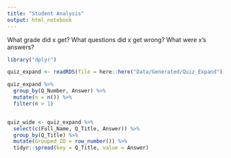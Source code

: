 ---
title: "Student Analysis"
output: html_notebook
---

  What grade did x get?
  What questions did x get wrong? What were x's answers?
  
```{r}
library("dplyr")
```



```{r Read Data}
quiz_expand <- readRDS(file = here::here("Data/Generated/Quiz_Expand"))
```


```{r}

quiz_expand %>% 
  group_by(Q_Number, Answer) %>% 
  mutate(n = n()) %>% 
  filter(n > 1)


quiz_wide <- quiz_expand %>% 
  select(c(Full_Name, Q_Title, Answer)) %>% 
  group_by(Q_Title) %>% 
  mutate(Grouped_ID = row_number()) %>% 
  tidyr::spread(key = Q_Title, value = Answer)
```
